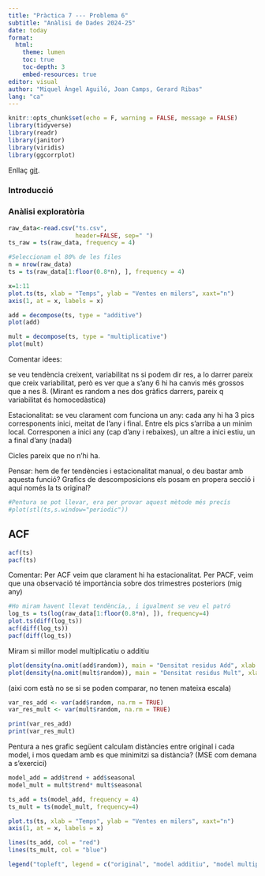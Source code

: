 ```yaml
---
title: "Pràctica 7 --- Problema 6"
subtitle: "Anàlisi de Dades 2024-25"
date: today
format:
  html:
    theme: lumen
    toc: true
    toc-depth: 3
    embed-resources: true
editor: visual
author: "Miquel Àngel Aguiló, Joan Camps, Gerard Ribas"
lang: "ca"
---
```


```r
knitr::opts_chunk$set(echo = F, warning = FALSE, message = FALSE)
library(tidyverse)
library(readr)
library(janitor)
library(viridis)
library(ggcorrplot)
```

Enllaç [git](https://github.com/JoanCT/Practica7_AD).

### Introducció

### Anàlisi exploratòria

```r
raw_data<-read.csv("ts.csv",
                   header=FALSE, sep=" ")
ts_raw = ts(raw_data, frequency = 4)

#Seleccionam el 80% de les files
n = nrow(raw_data)
ts = ts(raw_data[1:floor(0.8*n), ], frequency = 4)

x=1:11
plot.ts(ts, xlab = "Temps", ylab = "Ventes en milers", xaxt="n")
axis(1, at = x, labels = x)

```
```r
add = decompose(ts, type = "additive")
plot(add)
```
```r
mult = decompose(ts, type = "multiplicative")
plot(mult)
```


Comentar idees:

se veu tendència creixent, variabilitat ns si podem dir res, a lo darrer pareix que creix variabilitat, però es ver que a s'any 6 hi ha canvis més grossos que a nes 8. (Mirant es random a nes dos gràfics darrers, pareix q variabilitat és homocedàstica)

Estacionalitat: se veu clarament com funciona un any: cada any hi ha 3 pics corresponents inici, meitat de l'any i final. Entre els pics s'arriba a un minim local. Corresponen a inici any (cap d'any i rebaixes), un altre a inici estiu, un a final d'any (nadal)

Cicles pareix que no n'hi ha.

Pensar: hem de fer tendències i estacionalitat manual, o deu bastar amb aquesta funció? Grafics de descomposicions els posam en propera secció i aquí només la ts original?

```r
#Pentura se pot llevar, era per provar aquest mètode més precís
#plot(stl(ts,s.window="periodic"))
```

## ACF

```r
acf(ts)
pacf(ts)
```

Comentar: Per ACF veim que clarament hi ha estacionalitat. Per PACF, veim que una observació té importància sobre dos trimestres posteriors (mig any)

```r
#Ho miram havent llevat tendència,, i igualment se veu el patró
log_ts = ts(log(raw_data[1:floor(0.8*n), ]), frequency=4)
plot.ts(diff(log_ts))
acf(diff(log_ts))
pacf(diff(log_ts))
```

Miram si millor model multiplicatiu o additiu
```r
plot(density(na.omit(add$random)), main = "Densitat residus Add", xlab = "residus Add", ylab = "Densitat")
plot(density(na.omit(mult$random)), main = "Densitat residus Mult", xlab = "residus Mult", ylab = "Densitat")

```
(aixi com està no se si se poden comparar, no tenen mateixa escala)
```r
var_res_add <- var(add$random, na.rm = TRUE)
var_res_mult <- var(mult$random, na.rm = TRUE)

print(var_res_add)
print(var_res_mult)
```
Pentura a nes grafic següent calculam distàncies entre original i cada model, i mos quedam amb es que minimitzi sa distància? (MSE com demana a s'exercici)

```r
model_add = add$trend + add$seasonal
model_mult = mult$trend* mult$seasonal

ts_add = ts(model_add, frequency = 4)
ts_mult = ts(model_mult, frequency=4)

plot.ts(ts, xlab = "Temps", ylab = "Ventes en milers", xaxt="n")
axis(1, at = x, labels = x)

lines(ts_add, col = "red")
lines(ts_mult, col = "blue")

legend("topleft", legend = c("original", "model additiu", "model multiplicatiu"), col = c("black","blue", "red"), lty = 1)

```

